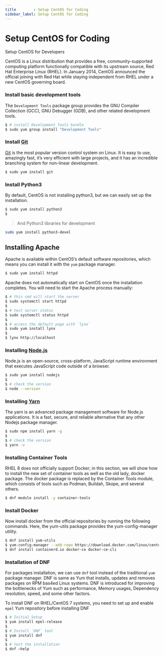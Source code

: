 ```yaml
---
title        : Setup CentOS for Coding
sidebar_label: Setup CentOS for Coding
---
```


# Setup CentOS for Coding

<SubHeading> Setup CentOS for Developers</SubHeading>

CentOS is a Linux distribution that provides a free, community-supported computing platform functionally compatible with its upstream source, Red Hat Enterprise Linux (RHEL). In January 2014, CentOS announced the official joining with Red Hat while staying independent from RHEL under a new CentOS governing board.

### Install basic development tools

The `Development Tools` package group provides the GNU Compiler Collection (GCC), GNU Debugger (GDB), and other related development tools.

```bash
$ # install Development Tools bundle
$ sudo yum group install "Development Tools"
```

###

### Install [Git](https://git-scm.com/)

[Git](https://git-scm.com/) is the most popular version control system on Linux. It is easy to use, amazingly fast, it’s very efficient with large projects, and it has an incredible branching system for non-linear development.

```bash
$ sudo yum install git
```

###

### Install Python3

By default, CentOS is not installing python3, but we can easily set up the installation.

```bash
$ sudo yum install python3
$
```

> And Python3 libraries for development

```bash
sudo yum install python3-devel
```

## Installing Apache

Apache is available within CentOS’s default software repositories, which means you can install it with the `yum` package manager.

```bash
$ sudo yum install httpd
```

Apache does not automatically start on CentOS once the installation completes. You will need to start the Apache process manually:

```bash
$ # this cmd will start the server
$ sudo systemctl start httpd
$
$ # test server status
$ sudo systemctl status httpd
$
$ # access the default page with `lynx`
$ sudo yum install lynx
$
$ lynx http://localhost
```

###

### Installing [Node.js](https://nodejs.org/)

Node.js is an open-source, cross-platform, JavaScript runtime environment that executes JavaScript code outside of a browser.

```bash
$ sudo yum install nodejs
$
$ # check the version
$ node --version
```

###

### Installing [Yarn](https://yarnpkg.com/)

The yarn is an advanced package management software for Node.js applications. It is a fast, secure, and reliable alternative that any other Nodejs package manager.

```bash
$ sudo npm install yarn -g
$
$ # check the version
$ yarn -v
```

###

### Installing Container Tools

RHEL 8 does not officially support Docker; in this section, we will show how to install the new set of container tools as well as the old lady, docker package. The docker package is replaced by the Container Tools module, which consists of tools such as Podman, Buildah, Skope, and several others.

```bash
$ dnf module install -y container-tools
```

###

### Install Docker

Now install docker from the official repositories by running the following commands. Here, the yum-utils package provides the yum-config-manager utility.

```bash
$ dnf install yum-utils
$ yum-config-manager --add-repo https://download.docker.com/linux/centos/docker-ce.repo
$ dnf install containerd.io docker-ce docker-ce-cli
```

###

### Installation of DNF

For packages installation, we can use `dnf` tool instead of the traditional `yum` package manager. DNF is same as Yum that installs, updates and removes packages on RPM bas4ed Linux systems. DNF is introduced for improving the bottlenecks of Yum such as performance, Memory usages, Dependency resolution, speed, and some other factors.

To install DNF on RHEL/CentOS 7 systems, you need to set up and enable `epel` Yum repository before installing DNF

```bash
$ # Initial Setup
$ yum install epel-release
$
$ # Install `DNF` tool
$ yum install dnf
$
$ # test the installation
$ dnf –help
```
